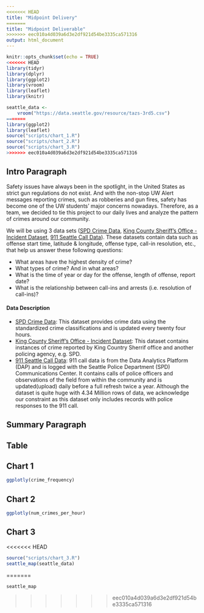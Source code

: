 ```yaml
---
<<<<<<< HEAD
title: "Midpoint Delivery"
=======
title: "Midpoint Deliverable"
>>>>>>> eec010a4d039a6d3e2df921d54be3335ca571316
output: html_document
---
```


```r
knitr::opts_chunk$set(echo = TRUE)
<<<<<<< HEAD
library(tidyr)
library(dplyr)
library(ggplot2)
library(vroom)
library(leaflet)
library(knitr)

seattle_data <- 
    vroom("https://data.seattle.gov/resource/tazs-3rd5.csv")
=======
library(ggplot2)
library(leaflet)
source("scripts/chart_1.R")
source("scripts/chart_2.R")
source("scripts/chart_3.R")
>>>>>>> eec010a4d039a6d3e2df921d54be3335ca571316
```

## Intro Paragraph 
Safety issues have always been in the spotlight, in the United States as strict gun regulations do not exist. And with the non-stop UW Alert messages reporting crimes, such as robberies and gun fires, safety has become one of the UW students' major concerns nowadays. Therefore, as a team, we decided to tie this project to our daily lives and analyze the pattern of crimes around our community. 

We will be using 3 data sets ([SPD Crime Data](https://data.seattle.gov/Public-Safety/SPD-Crime-Data-2008-Present/tazs-3rd5), [King County Sheriff's Office - Incident Dataset](https://data.kingcounty.gov/Law-Enforcement-Safety/King-County-Sheriff-s-Office-Incident-Dataset/rzfs-wyvy), [911 Seattle Call Data](https://data.seattle.gov/Public-Safety/Call-Data/33kz-ixgy)). These datasets contain data such as offense start time, latitude & longitude, offense type, call-in resolution, etc., that help us answer these following questions:

* What areas have the highest density of crime? 
* What types of crime? And in what areas?
* What is the time of year or day for the offense, length of offense, report date?
* What is the relationship between call-ins and arrests (i.e. resolution of call-ins)?

#### Data Description

* [SPD Crime Data](https://data.seattle.gov/Public-Safety/SPD-Crime-Data-2008-Present/tazs-3rd5): This dataset provides crime data using the standardized crime classifications and is updated every twenty four hours.
* [King County Sheriff's Office - Incident Dataset](https://data.kingcounty.gov/Law-Enforcement-Safety/King-County-Sheriff-s-Office-Incident-Dataset/rzfs-wyvy): This dataset contains instances of crime reported by King Country Sherrif office and another policing agency, e.g. SPD.
* [911 Seattle Call Data](https://data.seattle.gov/Public-Safety/Call-Data/33kz-ixgy): 911 call data is from the Data Analytics Platform (DAP) and is logged with the Seattle Police Department (SPD) Communications Center. It contains calls of police officers and observations of the field from within the community and is updated(upload) daily before a full refresh twice a year. Although the dataset is quite huge with 4.34 Million rows of data, we acknowledge our constraint as this dataset only includes records with police responses to the 911 call. 

## Summary Paragraph

## Table

## Chart 1
```r
ggplotly(crime_frequency)
```

## Chart 2
```r
ggplotly(num_crimes_per_hour)
```

## Chart 3
<<<<<<< HEAD
```r
source("scripts/chart_3.R")
seattle_map(seattle_data)
```



=======
```r
seattle_map
```
>>>>>>> eec010a4d039a6d3e2df921d54be3335ca571316
